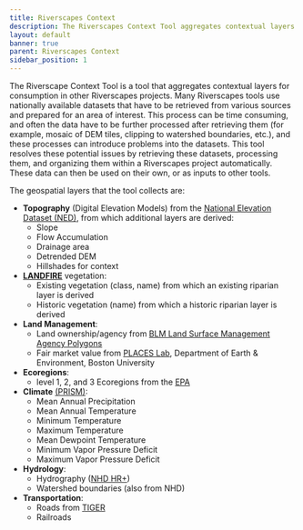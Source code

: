 ```yaml
---
title: Riverscapes Context
description: The Riverscapes Context Tool aggregates contextual layers for consumption in other Riverscapes projects.
layout: default
banner: true
parent: Riverscapes Context
sidebar_position: 1
---
```


The Riverscape Context Tool is a tool that aggregates contextual layers for consumption in other Riverscapes projects. Many Riverscapes tools use nationally available datasets that have to be retrieved from various sources and prepared for an area of interest. This process can be time consuming, and often the data have to be further processed after retrieving them (for example, mosaic of DEM tiles, clipping to watershed boundaries, etc.), and these processes can introduce problems into the datasets. This tool resolves these potential issues by retrieving these datasets, processing them, and organizing them within a Riverscapes project automatically. These data can then be used on their own, or as inputs to other tools.

The geospatial layers that the tool collects are:
- **Topography** (Digital Elevation Models) from the [National Elevation Dataset (NED)](https://gdg.sc.egov.usda.gov/Catalog/ProductDescription/NED.html), from which additional layers are derived:
  - Slope
  - Flow Accumulation
  - Drainage area
  - Detrended DEM
  - Hillshades for context
- [**LANDFIRE**](https://landfire.gov/) vegetation:
  - Existing vegetation (class, name) from which an existing riparian layer is derived
  - Historic vegetation (name) from which a historic riparian layer is derived
- **Land Management**:
  - Land ownership/agency from [BLM Land Surface Management Agency Polygons](https://landscape.blm.gov/geoportal/catalog/search/resource/details.page?uuid=%7B2A8B8906-7711-4AF7-9510-C6C7FD991177%7D)
  - Fair market value from [PLACES Lab](https://placeslab.org/fmv_usa/), Department of Earth & Environment, Boston University
- **Ecoregions**:
  - level 1, 2, and 3 Ecoregions from the [EPA](https://www.epa.gov/eco-research/ecoregions)
- **Climate** [(PRISM)](https://prism.oregonstate.edu/):
  - Mean Annual Precipitation
  - Mean Annual Temperature
  - Minimum Temperature
  - Maximum Temperature
  - Mean Dewpoint Temperature
  - Minimum Vapor Pressure Deficit
  - Maximum Vapor Pressure Deficit
- **Hydrology**:
  - Hydrography ([NHD HR+](https://www.usgs.gov/core-science-systems/ngp/national-hydrography/nhdplus-high-resolution))
  - Watershed boundaries (also from NHD)
- **Transportation**:
  - Roads from [TIGER](https://data-usdot.opendata.arcgis.com/documents/usdot::census-tiger-line-roads/about)
  - Railroads

<YouTubeEmbed videoId="1Qp8CpGmaAE"/>